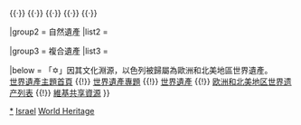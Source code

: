 {{Navbox
|name  = 以色列世界遺產
|title = {{ISR}}{{smallsup|✡}}[[世界遗产]]
|state = autocollapse
|image = {{location map+ |Israel |caption= |places=
<!-- 文化遺產 /-->
         <!-- ↓1107熏香之路—内蓋夫的沙漠城鎮 /-->
             {{location map~ |Israel |label=1107 |position= |link= |mark=Red ff0000 pog.svg |marksize=4
                |lat_deg=30 |lat_min=32 |lat_sec=28 |lat_dir=N
                |lon_deg=35 |lon_min=9 |lon_sec=39 |lon_dir=E
             }}
             {{location map~ |Israel |label= |position= |link= |mark=Red ff0000 pog.svg |marksize=4
                |lat_deg=31 |lat_min=5 |lat_sec=51 |lat_dir=N
                |lon_deg=34 |lon_min=39 |lon_sec=28 |lon_dir=E
             }}
             {{location map~ |Israel |label= |position= |link= |mark=Red ff0000 pog.svg |marksize=4
                |lat_deg=31 |lat_min=1 |lat_sec=34 |lat_dir=N
                |lon_deg=35 |lon_min=3 |lon_sec=4 |lon_dir=E
             }}
             {{location map~ |Israel |label=1107 |position= |link= |mark=Red ff0000 pog.svg |marksize=4
                |lat_deg=30 |lat_min=52 |lat_sec=53 |lat_dir=N
                |lon_deg=34 |lon_min=37 |lon_sec=54 |lon_dir=E
             }}
         <!-- ↑1107熏香之路—内蓋夫的沙漠城鎮 /-->
             {{location map~ |Israel |label=1040 |position= |link=马萨达 |mark=Blue 0080ff pog.svg 
                |lat_deg=31 |lat_min=18 |lat_sec=48.6 |lat_dir=N
                |lon_deg=35 |lon_min=21 |lon_sec=9.9 |lon_dir=E
             }}
             {{location map~ |Israel |label=1096 |position= |link=特拉维夫白城 |mark=Blue 0080ff pog.svg 
                |lat_deg=32 |lat_min=4 |lat_sec=0 |lat_dir=N
                |lon_deg=34 |lon_min=46 |lon_sec=60 |lon_dir=E
             }}
             {{location map~ |Israel |label=1108 |position= |link=米吉多 |mark=Blue 0080ff pog.svg 
                |lat_deg=32 |lat_min=35 |lat_sec=5 |lat_dir=N
                |lon_deg=35 |lon_min=10 |lon_sec=56 |lon_dir=E
             }}
             {{location map~ |Israel |label=1108 |position= |link=夏瑣 |mark=Blue 0080ff pog.svg 
                |lat_deg=33 |lat_min=1 |lat_sec=0 |lat_dir=N
                |lon_deg=35 |lon_min=34 |lon_sec=1 |lon_dir=E
             }}
             {{location map~ |Israel |label=1108 |position= |link=贝尔谢巴 |mark=Blue 0080ff pog.svg 
                |lat_deg=31 |lat_min=14 |lat_sec=41 |lat_dir=N
                |lon_deg=34 |lon_min=50 |lon_sec=27 |lon_dir=E
             }}
             {{location map~ |Israel |label=1217 |position= |link=阿卡 (以色列)|mark=Blue 0080ff pog.svg 
                |lat_deg=32 |lat_min=55 |lat_sec=42 |lat_dir=N
                |lon_deg=35 |lon_min=5 |lon_sec=2 |lon_dir=E
             }}
             {{location map~ |Israel |label=1220 |position= |link=海法 |mark=Blue 0080ff pog.svg 
                |lat_deg=32 |lat_min=49 |lat_sec=45.828 |lat_dir=N
                |lon_deg=34 |lon_min=58 |lon_sec=17.936 |lon_dir=E
             }}
             {{location map~ |Israel |label=1393 |position= |link= |mark=Blue 0080ff pog.svg 
                |lat_deg=32 |lat_min=40 |lat_sec=12 |lat_dir=N
                |lon_deg=34 |lon_min=57 |lon_sec=55 |lon_dir=E
             }}
         }}

|basestyle  = background:#D1E5F2;
|titlestyle = background-color: #B5D8EF
|belowstyle = font-size:85%;

|group1 = 文化遺產
|list1  = <div>
{{nowrap|{{colortext|1040|c=blue}}：[[马萨达]]}}{{·}}
{{nowrap|{{colortext|1096|c=blue}}：[[特拉维夫白城]]—現代運動}}{{·}}
{{nowrap|{{colortext|1107|c=red}}：{{tsl|en|Incense Route|熏香之路}}—[[內蓋夫 (以色列)|内蓋夫]]的沙漠城鎮}}{{nowrap|（共4處）}}{{·}}
{{nowrap|{{colortext|1108|c=blue}}：聖經古城遺丘—[[米吉多]]、[[夏瑣]]和[[贝尔谢巴]]}}{{·}}
{{nowrap|{{colortext|1217|c=blue}}：[[阿卡 (以色列)|阿卡古城]]}}{{·}}
{{nowrap|{{colortext|1220|c=blue}}：[[海法]]和[[加利利|西加利利]]的[[巴哈伊信仰|巴哈伊]]聖地}}{{·}}
{{nowrap|{{colortext|1393|c=blue}}：[[迦密山]]人類進化遺跡：{{tsl|en|Nahal Me'arot Nature Reserve|洞穴之河自然保護區|洞穴之河／洞穴群}}}}
</div>

|group2 = 自然遺產
|list2  = 

|group3 = 複合遺產
|list3  =

|below = 「✡」因其文化淵源，以色列被歸屬為歐洲和北美地區世界遺產。<br/>[[Portal:世界遗产|世界遺產主題首頁]] {{!}} [[WikiProject:世界遗产|世界遺產專題]] {{!}} [[世界遺產]] {{!}} [[欧洲和北美地区世界遗产列表]] {{!}} [[:Commons:Category:World Heritage Sites in Israel|維基共享資源]]
}}<noinclude>
{{collapsible option}}
[[Category:以色列世界遺產|*]]
[[Category:歐洲和北美地區世界遺產模板|Israel]]
[[Category:以色列模板|World Heritage]]
</noinclude>